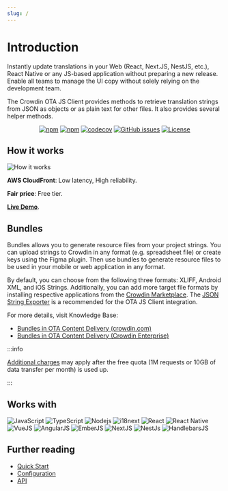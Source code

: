 ```yaml
---
slug: /
---
```


# Introduction

Instantly update translations in your Web (React, Next.JS, NestJS, etc.), React Native or any JS-based application without preparing a new release. Enable all teams to manage the UI copy without solely relying on the development team.

The Crowdin OTA JS Client provides methods to retrieve translation strings from JSON as objects or as plain text for other files. It also provides several helper methods.

<div align="center">

[![npm](https://img.shields.io/npm/v/@crowdin/ota-client?logo=npm&cacheSeconds=1800)](https://www.npmjs.com/package/@crowdin/ota-client)
[![npm](https://img.shields.io/npm/dt/@crowdin/ota-client?cacheSeconds=1800)](https://www.npmjs.com/package/@crowdin/ota-client)
[![codecov](https://codecov.io/gh/crowdin/ota-client-js/branch/main/graph/badge.svg)](https://codecov.io/gh/crowdin/ota-client-js)
[![GitHub issues](https://img.shields.io/github/issues/crowdin/ota-client-js?cacheSeconds=3600)](https://github.com/crowdin/ota-client-js/issues)
[![License](https://img.shields.io/github/license/crowdin/ota-client-js?cacheSeconds=3600)](https://github.com/crowdin/ota-client-js/blob/main/LICENSE)

</div>

## How it works

![How it works](/img/scheme-how-it-works.png)

**AWS CloudFront**: Low latency, High reliability.

**Fair price**: Free tier.

[**Live Demo**](https://runkit.com/andrii-bodnar/crowdin-ota-js-client-live-demo).

## Bundles

Bundles allows you to generate resource files from your project strings. You can upload strings to Crowdin in any format (e.g. spreadsheet file) or create keys using the Figma plugin. Then use bundles to generate resource files to be used in your mobile or web application in any format.

By default, you can choose from the following three formats: XLIFF, Android XML, and iOS Strings. Additionally, you can add more target file formats by installing respective applications from the [Crowdin Marketplace](https://store.crowdin.com/tags/string-exporter). The [JSON String Exporter](https://store.crowdin.com/json-string-exporter) is a recommended for the OTA JS Client integration.

For more details, visit Knowledge Base:

- [Bundles in OTA Content Delivery (crowdin.com)](https://support.crowdin.com/bundles/#bundles-in-ota-content-delivery)
- [Bundles in OTA Content Delivery (Crowdin Enterprise)](https://support.crowdin.com/enterprise/bundles/#bundles-in-ota-content-delivery)

:::info

[Additional charges](https://crowdin.com/pricing#crowdin-pricing-addons) may apply after the free quota (1M requests or 10GB of data transfer per month) is used up.

:::

## Works with

![JavaScript](https://img.shields.io/badge/-JavaScript-yellow?logo=javascript&cacheSeconds=10000&labelColor=grey&style=flat)
![TypeScript](https://img.shields.io/badge/-TypeScript-2f74c0?logo=typescript&cacheSeconds=10000&labelColor=grey&style=flat)
![Nodejs](https://img.shields.io/badge/-Nodejs-88c24a?logo=Node.js&cacheSeconds=10000&labelColor=grey&style=flat)
![i18next](https://img.shields.io/badge/-i18next-119184?logo=i18next&cacheSeconds=10000&labelColor=grey&style=flat)
![React](https://img.shields.io/badge/-React-5ed3f3?logo=react&cacheSeconds=10000&labelColor=grey&style=flat)
![React Native](https://img.shields.io/badge/-ReactNative-5ed3f3?logo=react&cacheSeconds=10000&labelColor=grey&style=flat)
![VueJS](https://img.shields.io/badge/-VueJS-1bb77e?logo=Vue.js&cacheSeconds=10000&labelColor=grey&style=flat)
![AngularJS](https://img.shields.io/badge/-AngularJS-d6082f?logo=angularjs&cacheSeconds=10000&labelColor=grey&style=flat)
![EmberJS](https://img.shields.io/badge/-EmberJS-db492f?logo=emberdotjs&cacheSeconds=10000&labelColor=grey&style=flat)
![NextJS](https://img.shields.io/badge/-NextJS-cfd7da?logo=nextdotjs&cacheSeconds=10000&labelColor=grey&style=flat)
![NestJs](https://img.shields.io/badge/nestjs-E0234E?cacheSeconds=10000&logo=nestjs&logoColor=white&labelColor=black&style=flat)
![HandlebarsJS](https://img.shields.io/badge/Handlebars.js-f0772b?cacheSeconds=10000&logo=handlebarsdotjs&logoColor=black&labelColor=grey&style=flat)

## Further reading

- [Quick Start](quick-start)
- [Configuration](configuration)
- [API](api/classes/OtaClient)
